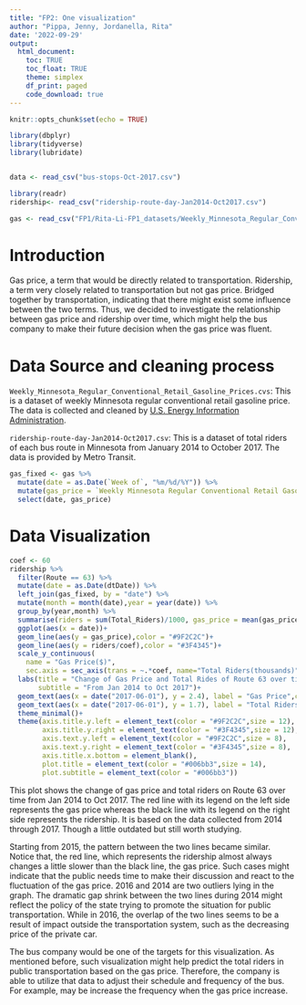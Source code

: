 ```yaml
---
title: "FP2: One visualization"
author: "Pippa, Jenny, Jordanella, Rita"
date: '2022-09-29'
output: 
  html_document:
    toc: TRUE
    toc_float: TRUE
    theme: simplex
    df_print: paged
    code_download: true
---
```


```r
knitr::opts_chunk$set(echo = TRUE)
```

```r
library(dbplyr)
library(tidyverse)
library(lubridate)


data <- read_csv("bus-stops-Oct-2017.csv")

library(readr)
ridership<- read_csv("ridership-route-day-Jan2014-Oct2017.csv")

gas <- read_csv("FP1/Rita-Li-FP1_datasets/Weekly_Minnesota_Regular_Conventional_Retail_Gasoline_Prices.csv", skip = 4)
```
# Introduction
Gas price, a term that would be directly related to transportation. Ridership, a term very closely related to transportation but not gas price. Bridged together by transportation, indicating that there might exist some influence between the two terms. Thus, we decided to investigate the relationship between gas price and ridership over time, which might help the bus company to make their future decision when the gas price was fluent.


# Data Source and cleaning process

`Weekly_Minnesota_Regular_Conventional_Retail_Gasoline_Prices.cvs`: This is a dataset of weekly Minnesota regular conventional retail gasoline price. The data is collected and cleaned by [U.S. Energy Information Administration ](https://www.eia.gov/dnav/pet/hist/LeafHandler.ashx?n=PET&s=EMM_EPMRU_PTE_SMN_DPG&f=W).

`ridership-route-day-Jan2014-Oct2017.csv`: This is a dataset of total riders of each bus route in Minnesota from January 2014 to October 2017. The data is provided by Metro Transit.

```r
gas_fixed <- gas %>% 
  mutate(date = as.Date(`Week of`, "%m/%d/%Y")) %>% 
  mutate(gas_price = `Weekly Minnesota Regular Conventional Retail Gasoline Prices Dollars per Gallon`) %>% 
  select(date, gas_price)
```

# Data Visualization
```r
coef <- 60
ridership %>% 
  filter(Route == 63) %>% 
  mutate(date = as.Date(dtDate)) %>%
  left_join(gas_fixed, by = "date") %>% 
  mutate(month = month(date),year = year(date)) %>% 
  group_by(year,month) %>% 
  summarise(riders = sum(Total_Riders)/1000, gas_price = mean(gas_price,na.rm = TRUE), date = min(date)) %>% 
  ggplot(aes(x = date))+
  geom_line(aes(y = gas_price),color = "#9F2C2C")+
  geom_line(aes(y = riders/coef),color = "#3F4345")+ 
  scale_y_continuous(
    name = "Gas Price($)",
    sec.axis = sec_axis(trans = ~.*coef, name="Total Riders(thousands)"))+
  labs(title = "Change of Gas Price and Total Rides of Route 63 over time",
       subtitle = "From Jan 2014 to Oct 2017")+
  geom_text(aes(x = date("2017-06-01"), y = 2.4), label = "Gas Price",color = "#9F2C2C",size = 3)+
  geom_text(aes(x = date("2017-06-01"), y = 1.7), label = "Total Riders",color = "#3F4345",size = 3)+
  theme_minimal()+
  theme(axis.title.y.left = element_text(color = "#9F2C2C",size = 12),
        axis.title.y.right = element_text(color = "#3F4345",size = 12),
        axis.text.y.left = element_text(color = "#9F2C2C",size = 8),
        axis.text.y.right = element_text(color = "#3F4345",size = 8),
        axis.title.x.bottom = element_blank(),
        plot.title = element_text(color = "#006bb3",size = 14),
        plot.subtitle = element_text(color = "#006bb3"))
```


This plot shows the change of gas price and total riders on Route 63 over time from Jan 2014 to Oct 2017. The red line with its legend on the left side represents the gas price whereas the black line with its legend on the right side represents the ridership. It is based on the data collected from 2014 through 2017. Though a little outdated but still worth studying. 

Starting from 2015, the pattern between the two lines became similar. Notice that, the red line, which represents the ridership almost always changes a little slower than the black line, the gas price. Such cases might indicate that the public needs time to make their discussion and react to the fluctuation of the gas price. 2016 and 2014 are two outliers lying in the graph. The dramatic gap shrink between the two lines during 2014 might reflect the policy of the state trying to promote the situation for public transportation. While in 2016, the overlap of the two lines seems to be a result of impact outside the transportation system, such as the decreasing price of the private car.

The bus company would be one of the targets for this visualization. As mentioned before, such visualization might help predict the total riders in public transportation based on the gas price. Therefore, the company is able to utilize that data to adjust their schedule and frequency of the bus. For example, may be increase the frequency when the gas price increase.
